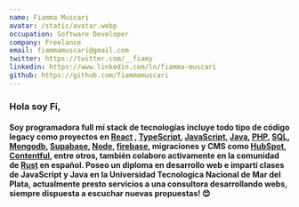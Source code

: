 ```yaml
---
name: Fiamma Muscari
avatar: /static/avatar.webp
occupation: Software Developer
company: Freelance
email: fiammamuscari@gmail.com
twitter: https://twitter.com/__fiamy
linkedin: https://www.linkedin.com/ln/fiamma-muscari
github: https://github.com/fiammamuscari
---
```


### Hola soy Fi,

#### Soy programadora full mí stack de tecnologías incluye todo tipo de código legacy como proyectos en [React](https://react.dev/) , [TypeScript](https://www.typescriptlang.org/), [JavaScript](https://developer.mozilla.org/en-US/docs/Web/JavaScript), [Java](https://dev.java/), [PHP](https://www.php.net/), [SQL](https://www.mysql.com/), [Mongodb](https://www.mongodb.com/atlas/database), [Supabase](https://supabase.com/), [Node](https://nodejs.org/en), [firebase](https://firebase.google.com), migraciones y CMS como [HubSpot](https://www.hubspot.com), [Contentful](https://www.contentful.com/), entre otros, también colaboro activamente en la comunidad de [Rust](https://www.rust-lang.org/) en español. Poseo un diploma en desarrollo web e impartí clases de JavaScript y Java en la Universidad Tecnologica Nacional de Mar del Plata, actualmente presto servicios a una consultora desarrollando webs, siempre dispuesta a escuchar nuevas propuestas! 😊
